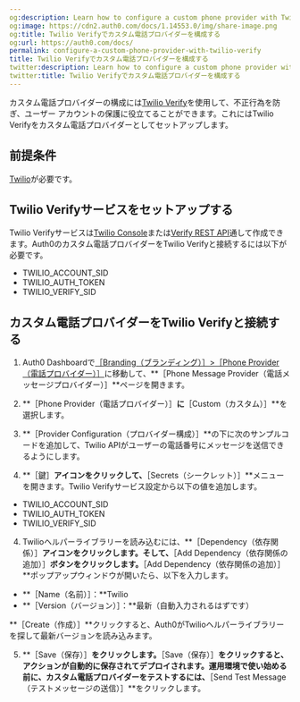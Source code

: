 ```yaml
---
og:description: Learn how to configure a custom phone provider with Twilio Verify
og:image: https://cdn2.auth0.com/docs/1.14553.0/img/share-image.png
og:title: Twilio Verifyでカスタム電話プロバイダーを構成する
og:url: https://auth0.com/docs/
permalink: configure-a-custom-phone-provider-with-twilio-verify
title: Twilio Verifyでカスタム電話プロバイダーを構成する
twitter:description: Learn how to configure a custom phone provider with Twilio Verify
twitter:title: Twilio Verifyでカスタム電話プロバイダーを構成する
---
```


カスタム電話プロバイダーの構成には[Twilio Verify](https://www.twilio.com/docs/verify)を使用して、不正行為を防ぎ、ユーザー アカウントの保護に役立てることができます。これにはTwilio Verifyをカスタム電話プロバイダーとしてセットアップします。

## 前提条件

[Twilio](https://twilio.com/)が必要です。

## Twilio Verifyサービスをセットアップする

Twilio Verifyサービスは[Twilio Console](https://www.twilio.com/console/verify/services)または[Verify REST API](https://www.twilio.com/docs/verify/api/service#create-a-verification-service)通して作成できます。Auth0のカスタム電話プロバイダーをTwilio Verifyと接続するには以下が必要です。

* TWILIO_ACCOUNT_SID
* TWILIO_AUTH_TOKEN
* TWILIO_VERIFY_SID

## カスタム電話プロバイダーをTwilio Verifyと接続する

1. Auth0 Dashboardで[［Branding（ブランディング）］>［Phone Provider（電話プロバイダー）］](https://manage.auth0.com/dashboard/#/phone/templates/phone/provider)に移動して、**［Phone Message Provider（電話メッセージプロバイダー）］**ページを開きます。
2. **［Phone Provider（電話プロバイダー）］**に**［Custom（カスタム）］**を選択します。
3. **［Provider Configuration（プロバイダー構成）］**の下に次のサンプルコードを追加して、Twilio APIがユーザーの電話番号にメッセージを送信できるようにします。



3. **［鍵］**アイコンをクリックして、**［Secrets（シークレット）］**メニューを開きます。Twilio Verifyサービス設定から以下の値を追加します。

* TWILIO_ACCOUNT_SID
* TWILIO_AUTH_TOKEN
* TWILIO_VERIFY_SID

4. Twilioヘルパーライブラリーを読み込むには、**［Dependency（依存関係）］**アイコンをクリックします。そして、**［Add Dependency（依存関係の追加）］**ボタンをクリックします。**［Add Dependency（依存関係の追加）］**ポップアップウィンドウが開いたら、以下を入力します。

* **［Name（名前）］：**Twilio
* **［Version（バージョン）］：**最新（自動入力されるはずです）

**［Create（作成）］**クリックすると、Auth0がTwilioヘルパーライブラリーを探して最新バージョンを読み込みます。

5. **［Save（保存）］**をクリックします。**［Save（保存）］**をクリックすると、アクションが自動的に保存されてデプロイされます。運用環境で使い始める前に、カスタム電話プロバイダーをテストするには、**［Send Test Message（テストメッセージの送信）］**をクリックします。